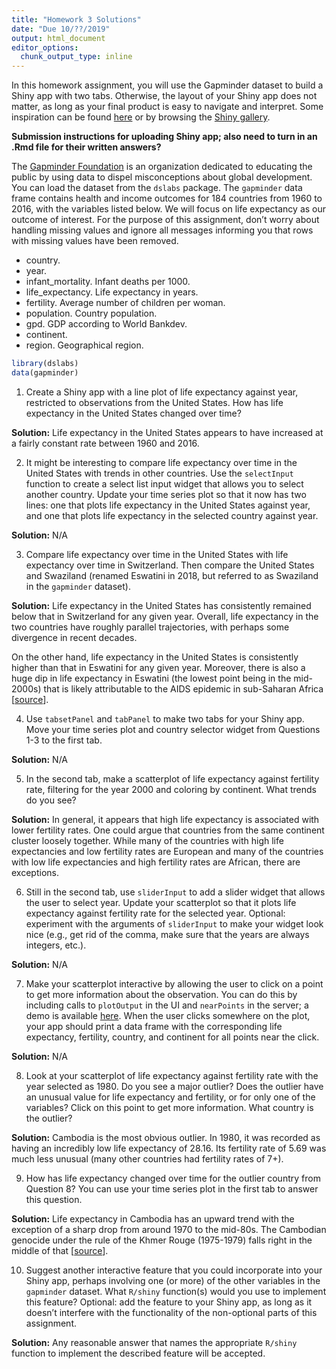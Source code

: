 ```yaml
---
title: "Homework 3 Solutions"
date: "Due 10/??/2019"
output: html_document
editor_options: 
  chunk_output_type: inline
---
```


In this homework assignment, you will use the Gapminder dataset to build a Shiny app with two tabs. Otherwise, the layout of your Shiny app does not matter, as long as your final product is easy to navigate and interpret. Some inspiration can be found [here](https://shiny.rstudio.com/articles/layout-guide.html) or by browsing the [Shiny gallery](https://shiny.rstudio.com/gallery/). 

**Submission instructions for uploading Shiny app; also need to turn in an .Rmd file for their written answers?**

The [Gapminder Foundation](https://www.gapminder.org/) is an organization dedicated to educating the public by using data to dispel misconceptions about global development. You can load the dataset from the `dslabs` package. The `gapminder` data frame contains health and income outcomes for 184 countries from 1960 to 2016, with the variables listed below. We will focus on life expectancy as our outcome of interest. For the purpose of this assignment, don't worry about handling missing values and ignore all messages informing you that rows with missing values have been removed. 

- country.
- year.
- infant_mortality. Infant deaths per 1000.
- life_expectancy. Life expectancy in years.
- fertility. Average number of children per woman.
- population. Country population.
- gpd. GDP according to World Bankdev.
- continent.
- region. Geographical region.

```r
library(dslabs)
data(gapminder)
```

1. Create a Shiny app with a line plot of life expectancy against year, restricted to observations from the United States. How has life expectancy in the United States changed over time? 

**Solution:** 
Life expectancy in the United States appears to have increased at a fairly constant rate between 1960 and 2016. 

2. It might be interesting to compare life expectancy over time in the United States with trends in other countries. Use the `selectInput` function to create a select list input widget that allows you to select another country. Update your time series plot so that it now has two lines: one that plots life expectancy in the United States against year, and one that plots life expectancy in the selected country against year. 

**Solution:** N/A

3. Compare life expectancy over time in the United States with life expectancy over time in Switzerland. Then compare the United States and Swaziland (renamed Eswatini in 2018, but referred to as Swaziland in the `gapminder` dataset). 

**Solution:** 
Life expectancy in the United States has consistently remained below that in Switzerland for any given year. Overall, life expectancy in the two countries have roughly parallel trajectories, with perhaps some divergence in recent decades. 

On the other hand, life expectancy in the United States is consistently higher than that in Eswatini for any given year. Moreover, there is also a huge dip in life expectancy in Eswatini (the lowest point being in the mid-2000s) that is likely attributable to the AIDS epidemic in sub-Saharan Africa  [[source](https://www.unaids.org/en/regionscountries/countries/swaziland)]. 

4. Use `tabsetPanel` and `tabPanel` to make two tabs for your Shiny app. Move your time series plot and country selector widget from Questions 1-3 to the first tab. 

**Solution:** N/A

5. In the second tab, make a scatterplot of life expectancy against fertility rate, filtering for the year 2000 and coloring by continent. What trends do you see? 

**Solution:** 
In general, it appears that high life expectancy is associated with lower fertility rates. One could argue that countries from the same continent cluster loosely together. While many of the countries with high life expectancies and low fertility rates are European and many of the countries with low life expectancies and high fertility rates are African, there are exceptions. 

6. Still in the second tab, use `sliderInput` to add a slider widget that allows the user to select year. Update your scatterplot so that it plots life expectancy against fertility rate for the selected year. Optional: experiment with the arguments of `sliderInput` to make your widget look nice (e.g., get rid of the comma, make sure that the years are always integers, etc.). 

**Solution:** N/A

7. Make your scatterplot interactive by allowing the user to click on a point to get more information about the observation. You can do this by including calls to `plotOutput` in the UI and `nearPoints` in the server; a demo is available [here](https://shiny.rstudio.com/gallery/plot-interaction-selecting-points.html). When the user clicks somewhere on the plot, your app should print a data frame with the corresponding life expectancy, fertility, country, and continent for all points near the click. 

**Solution:** N/A

8. Look at your scatterplot of life expectancy against fertility rate with the year selected as 1980. Do you see a major outlier? Does the outlier have an unusual value for life expectancy and fertility, or for only one of the variables? Click on this point to get more information. What country is the outlier? 

**Solution:** 
Cambodia is the most obvious outlier. In 1980, it was recorded as having an incredibly low life expectancy of 28.16. Its fertility rate of 5.69 was much less unusual (many other countries had fertility rates of 7+). 

9. How has life expectancy changed over time for the outlier country from Question 8? You can use your time series plot in the first tab to answer this question. 

**Solution:** 
Life expectancy in Cambodia has an upward trend with the exception of a sharp drop from around 1970 to the mid-80s. The Cambodian genocide under the rule of the Khmer Rouge (1975-1979) falls right in the middle of that [[source](https://www.bbc.com/news/world-asia-pacific-10684399)].  

10. Suggest another interactive feature that you could incorporate into your Shiny app, perhaps involving one (or more) of the other variables in the `gapminder` dataset. What `R/shiny` function(s) would you use to implement this feature? Optional: add the feature to your Shiny app, as long as it doesn't interfere with the functionality of the non-optional parts of this assignment. 

**Solution:** 
Any reasonable answer that names the appropriate `R/shiny` function to implement the described feature will be accepted. 
